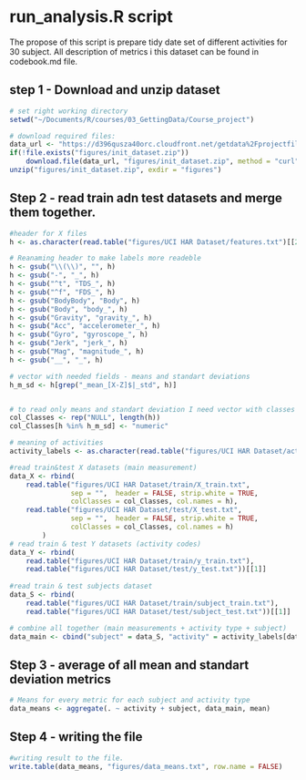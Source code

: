 # run_analysis.R script 

The propose of this script is prepare tidy date set of different activities for 30 subject.
All description of metrics i this dataset can be found in codebook.md file.

## step 1 - Download and unzip dataset
```r
# set right working directory
setwd("~/Documents/R/courses/03_GettingData/Course_project")

# download required files:
data_url <- "https://d396qusza40orc.cloudfront.net/getdata%2Fprojectfiles%2FUCI%20HAR%20Dataset.zip"
if(!file.exists("figures/init_dataset.zip"))
    download.file(data_url, "figures/init_dataset.zip", method = "curl")
unzip("figures/init_dataset.zip", exdir = "figures")
```

## Step 2 - read train adn test datasets and merge them together.
```r
#header for X files
h <- as.character(read.table("figures/UCI HAR Dataset/features.txt")[[2]])

# Reanaming header to make labels more readeble
h <- gsub("\\(\\)", "", h)
h <- gsub("-", "_", h)
h <- gsub("^t", "TDS_", h)
h <- gsub("^f", "FDS_", h)
h <- gsub("BodyBody", "Body", h)
h <- gsub("Body", "body_", h)
h <- gsub("Gravity", "gravity_", h)
h <- gsub("Acc", "accelerometer_", h)
h <- gsub("Gyro", "gyroscope_", h)
h <- gsub("Jerk", "jerk_", h)
h <- gsub("Mag", "magnitude_", h)
h <- gsub("__", "_", h)

# vector with needed fields - means and standart deviations
h_m_sd <- h[grep("_mean_[X-Z]$|_std", h)]


# to read only means and standart deviation I need vector with classes
col_Classes <- rep("NULL", length(h))
col_Classes[h %in% h_m_sd] <- "numeric"

# meaning of activities
activity_labels <- as.character(read.table("figures/UCI HAR Dataset/activity_labels.txt")[[2]])

#read train&test X datasets (main measurement)
data_X <- rbind(
    read.table("figures/UCI HAR Dataset/train/X_train.txt",
               sep = "",  header = FALSE, strip.white = TRUE,
               colClasses = col_Classes, col.names = h),
    read.table("figures/UCI HAR Dataset/test/X_test.txt",
               sep = "",  header = FALSE, strip.white = TRUE,
               colClasses = col_Classes, col.names = h)
        )
# read train & test Y datasets (activity codes)
data_Y <- rbind(
    read.table("figures/UCI HAR Dataset/train/y_train.txt"),
    read.table("figures/UCI HAR Dataset/test/y_test.txt"))[[1]]
    
#read train & test subjects dataset
data_S <- rbind(
    read.table("figures/UCI HAR Dataset/train/subject_train.txt"),
    read.table("figures/UCI HAR Dataset/test/subject_test.txt"))[[1]]

# combine all together (main measurements + activity type + subject)
data_main <- cbind("subject" = data_S, "activity" = activity_labels[data_Y], data_X)
```

## Step 3 - average of all mean and standart deviation metrics
```r
# Means for every metric for each subject and activity type
data_means <- aggregate(. ~ activity + subject, data_main, mean)
```

## Step 4  - writing the file
```r
#writing result to the file.
write.table(data_means, "figures/data_means.txt", row.name = FALSE)
```
